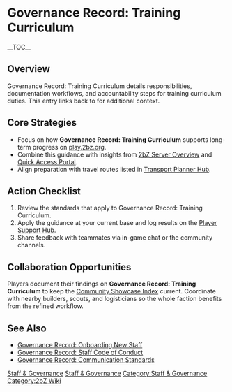 {{Short description|Governance Record: Training Curriculum details responsibilities, documentation workflows, and accountability steps for training curriculum duties}}
= Governance Record: Training Curriculum =
{{2bZ Navbox}}
__TOC__

== Overview ==
Governance Record: Training Curriculum details responsibilities, documentation workflows,
and accountability steps for training curriculum duties. This entry links back to
[[Category:Staff & Governance|Staff & Governance]] for additional context.

== Core Strategies ==
* Focus on how '''Governance Record: Training Curriculum''' supports long-term progress on [[play.2bz.org]].
* Combine this guidance with insights from [[2bZ Server Overview]] and [[Quick Access Portal]].
* Align preparation with travel routes listed in [[Transport Planner Hub]].

== Action Checklist ==
# Review the [[Category:Staff & Governance|Staff & Governance]] standards that apply to Governance Record: Training Curriculum.
# Apply the guidance at your current base and log results on the [[Player Support Hub]].
# Share feedback with teammates via in-game chat or the community channels.

== Collaboration Opportunities ==
Players document their findings on '''Governance Record: Training Curriculum''' to keep
the [[Community Showcase Index]] current. Coordinate with nearby builders, scouts, and
logisticians so the whole faction benefits from the refined workflow.

== See Also ==
* [[Governance Record: Onboarding New Staff]]
* [[Governance Record: Staff Code of Conduct]]
* [[Governance Record: Communication Standards]]

[[Category:Staff & Governance]]
[[Category:2bZ Wiki]]
